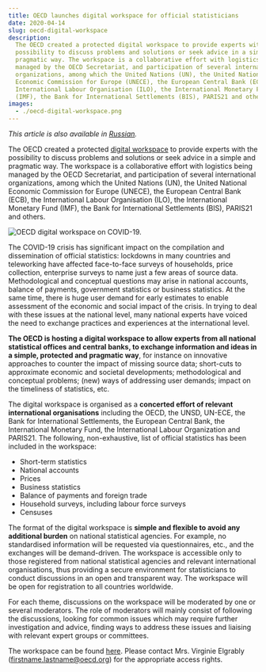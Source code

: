 ```yaml
---
title: OECD launches digital workspace for official statisticians
date: 2020-04-14
slug: oecd-digital-workspace
description:
  The OECD created a protected digital workspace to provide experts with the
  possibility to discuss problems and solutions or seek advice in a simple and
  pragmatic way. The workspace is a collaborative effort with logistics being
  managed by the OECD Secretariat, and participation of several international
  organizations, among which the United Nations (UN), the United National
  Economic Commission for Europe (UNECE), the European Central Bank (ECB), the
  International Labour Organisation (ILO), the International Monetary Fund
  (IMF), the Bank for International Settlements (BIS), PARIS21 and others.
images:
  - ./oecd-digital-workspace.png
---
```



_This article is also available in [Russian](/oecd-digital-workspace-RU.pdf)._

The OECD created a protected
[digital workspace](https://community.oecd.org/community/official-stats-workspace-covid19)
to provide experts with the possibility to discuss problems and solutions or
seek advice in a simple and pragmatic way. The workspace is a collaborative
effort with logistics being managed by the OECD Secretariat, and participation
of several international organizations, among which the United Nations (UN), the
United National Economic Commission for Europe (UNECE), the European Central
Bank (ECB), the International Labour Organisation (ILO), the International
Monetary Fund (IMF), the Bank for International Settlements (BIS), PARIS21 and
others.

<Box mb={3}>
  <Img
    fluid={props.images[0]}
    title="OECD digital workspace on COVID-19."
    alt="OECD digital workspace on COVID-19."
  />
</Box>

The COVID-19 crisis has significant impact on the compilation and dissemination
of official statistics: lockdowns in many countries and teleworking have
affected face-to-face surveys of households, price collection, enterprise
surveys to name just a few areas of source data. Methodological and conceptual
questions may arise in national accounts, balance of payments, government
statistics or business statistics. At the same time, there is huge user demand
for early estimates to enable assessment of the economic and social impact of
the crisis. In trying to deal with these issues at the national level, many
national experts have voiced the need to exchange practices and experiences at
the international level.

**The OECD is hosting a digital workspace to allow experts from all national
statistical offices and central banks, to exchange information and ideas in a
simple, protected and pragmatic way**, for instance on innovative approaches to
counter the impact of missing source data; short-cuts to approximate economic
and societal developments; methodological and conceptual problems; (new) ways of
addressing user demands; impact on the timeliness of statistics, etc.

The digital workspace is organised as a **concerted effort of relevant
international organisations** including the OECD, the UNSD, UN-ECE, the Bank for
International Settlements, the European Central Bank, the International Monetary
Fund, the International Labour Organization and PARIS21. The following,
non-exhaustive, list of official statistics has been included in the workspace:

- Short-term statistics
- National accounts
- Prices
- Business statistics
- Balance of payments and foreign trade
- Household surveys, including labour force surveys
- Censuses

The format of the digital workspace is **simple and flexible to avoid any
additional burden** on national statistical agencies. For example, no
standardised information will be requested via questionnaires, etc., and the
exchanges will be demand-driven. The workspace is accessible only to those
registered from national statistical agencies and relevant international
organisations, thus providing a secure environment for statisticians to conduct
discussions in an open and transparent way. The workspace will be open for
registration to all countries worldwide.

For each theme, discussions on the workspace will be moderated by one or several
moderators. The role of moderators will mainly consist of following the
discussions, looking for common issues which may require further investigation
and advice, finding ways to address these issues and liaising with relevant
expert groups or committees.

The workspace can be found
[here](https://community.oecd.org/community/official-stats-workspace-covid19).
Please contact Mrs. Virginie Elgrably (firstname.lastname@oecd.org) for the
appropriate access rights.
